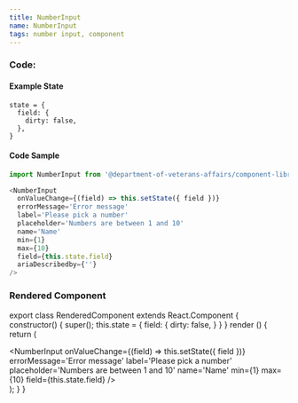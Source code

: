 ```yaml
---
title: NumberInput
name: NumberInput
tags: number input, component
---
```



### Code:

#### Example State
```
state = {
  field: {
    dirty: false,
  },
}
```

#### Code Sample
```javascript
import NumberInput from '@department-of-veterans-affairs/component-library/NumberInput'

<NumberInput
  onValueChange={(field) => this.setState({ field })}
  errorMessage='Error message'
  label='Please pick a number'
  placeholder='Numbers are between 1 and 10'
  name='Name'
  min={1}
  max={10}
  field={this.state.field}
  ariaDescribedby={''}
/>
```

### Rendered Component

export class RenderedComponent extends React.Component {
  constructor() {
    super();
    this.state = {
      field: {
        dirty: false,
      }
    }
  }
  render () {
    return (
      <div className="site-c-reactcomp__rendered">
        <NumberInput
          onValueChange={(field) => this.setState({ field })}
          errorMessage='Error message'
          label='Please pick a number'
          placeholder='Numbers are between 1 and 10'
          name='Name'
          min={1}
          max={10}
          field={this.state.field}
        />
      </div>
    );
  }
}

<RenderedComponent />
